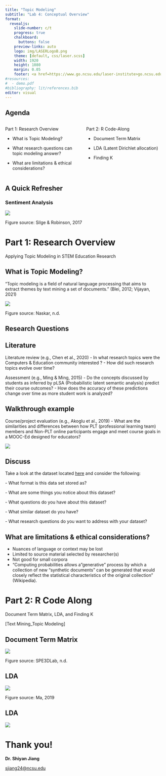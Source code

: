 ```yaml
---
title: "Topic Modeling"
subtitle: "Lab 4: Conceptual Overview"
format:
  revealjs: 
    slide-number: c/t
    progress: true
    chalkboard: 
      buttons: false
    preview-links: auto
    logo: img/LASERLogoB.png
    theme: [default, css/laser.scss]
    width: 1920
    height: 1080
    margin: 0.05
    footer: <a href=https://www.go.ncsu.edu/laser-institute>go.ncsu.edu/laser-institute
#resources:
#  - demo.pdf
#bibliography: lit/references.bib
editor: visual
---
```


## Agenda

::: columns
::: {.column width="50%"}
Part 1: Research Overview

-   What is Topic Modeling?

-   What research questions can topic modeling answer?

-   What are limitations & ethical considerations?
:::

::: {.column width="50%"}
Part 2: R Code-Along

-   Document Term Matrix

-   LDA (Latent Dirichlet allocation)

-   Finding K
:::
:::

## A Quick Refresher

### Sentiment Analysis

![](img/sentiment-flow.png){fig-align="center"}

Figure source: Silge & Robinson, 2017

# Part 1: Research Overview

Applying Topic Modeling in STEM Education Research

## What is Topic Modeling?

"Topic modeling is a field of natural language processing that aims to extract themes by text mining a set of documents." (Blei, 2012; Vijayan, 2021)

![](img/tminml.png){fig-align="center"}

Figure source: Naskar, n.d.

## Research Questions

::: panel-tabset
## Literature

Literature review (e.g., Chen et al., 2020) - In what research topics were the Computers & Education community interested ? - How did such research topics evolve over time?

Assessment (e.g., Ming & Ming, 2015) - Do the concepts discussed by students as inferred by pLSA (Probabilistic latent semantic analysis) predict their course outcomes? - How does the accuracy of these predictions change over time as more student work is analyzed?

## Walkthrough example

Course/project evaluation (e.g., Akoglu et al., 2019) - What are the similarities and differences between how PLT (professional learning team) members and Non-PLT online participants engage and meet course goals in a MOOC-Ed designed for educators?

![](img/data.png)

## Discuss

Take a look at the dataset located [here](https://github.com/yan2014/TM_LASER/tree/main/data-u) and consider the following:

\- What format is this data set stored as?

\- What are some things you notice about this dataset?

\- What questions do you have about this dataset?

\- What similar dataset do you have?

\- What research questions do you want to address with your dataset?
:::

## What are limitations & ethical considerations?

-   Nuances of language or context may be lost
-   Limited to source material selected by researcher(s)
-   Not good for small corpora
-   “Computing probabilities allows a "generative" process by which a collection of new “synthetic documents” can be generated that would closely reflect the statistical characteristics of the original collection” (Wikipedia).

# Part 2: R Code Along

Document Term Matrix, LDA, and Finding K

\[Text Mining_Topic Modeling\]

## Document Term Matrix

![](img/DTM.png){fig-align="center"}

Figure source: SPE3DLab, n.d.

## LDA

![](img/LDA.png){fig-align="center"}

Figure source: Ma, 2019

## LDA

![](img/LDA2.png){fig-align="center"}

# Thank you!

**Dr. Shiyan Jiang**

[sjiang24\@ncsu.edu](mailto:sjiang24@ncsu.edu)

\

\
\
